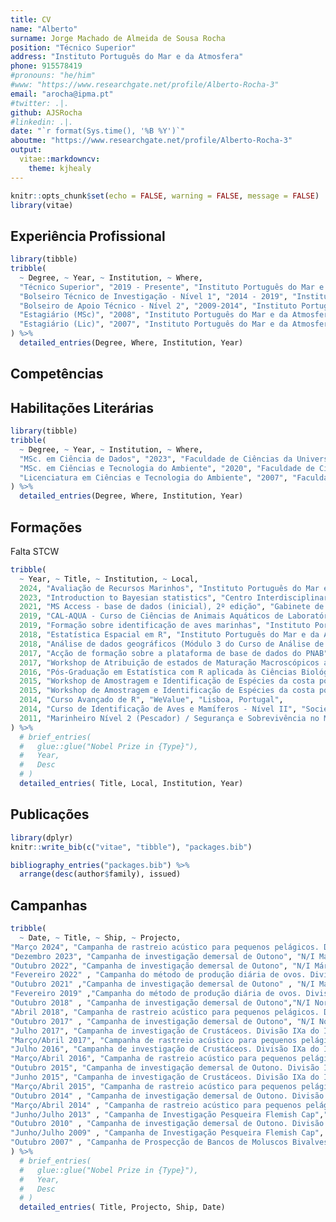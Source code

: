 ```yaml
---
title: CV
name: "Alberto"
surname: Jorge Machado de Almeida de Sousa Rocha
position: "Técnico Superior"
address: "Instituto Português do Mar e da Atmosfera"
phone: 915578419
#pronouns: "he/him"
#www: "https://www.researchgate.net/profile/Alberto-Rocha-3"
email: "arocha@ipma.pt"
#twitter: .|.
github: AJSRocha
#linkedin: .|.
date: "`r format(Sys.time(), '%B %Y')`"
aboutme: "https://www.researchgate.net/profile/Alberto-Rocha-3"
output:
  vitae::markdowncv:
    theme: kjhealy
---
```


```r
knitr::opts_chunk$set(echo = FALSE, warning = FALSE, message = FALSE)
library(vitae)
```

## Experiência Profissional

```r
library(tibble)
tribble(
  ~ Degree, ~ Year, ~ Institution, ~ Where,
  "Técnico Superior", "2019 - Presente", "Instituto Português do Mar e da Atmosfera", "Matosinhos, Portugal",
  "Bolseiro Técnico de Investigação - Nível 1", "2014 - 2019", "Instituto Português do Mar e da Atmosfera", "Matosinhos, Portugal",
  "Bolseiro de Apoio Técnico - Nível 2", "2009-2014", "Instituto Português do Mar e da Atmosfera", "Matosinhos, Portugal",
  "Estagiário (MSc)", "2008", "Instituto Português do Mar e da Atmosfera", "Matosinhos, Portugal",
  "Estagiário (Lic)", "2007", "Instituto Português do Mar e da Atmosfera", "Matosinhos, Portugal",
) %>%
  detailed_entries(Degree, Where, Institution, Year)
```

## Competências

## Habilitações Literárias

```r
library(tibble)
tribble(
  ~ Degree, ~ Year, ~ Institution, ~ Where,
  "MSc. em Ciência de Dados", "2023", "Faculdade de Ciências da Universidade do Porto", "Porto, Portugal",
  "MSc. em Ciências e Tecnologia do Ambiente", "2020", "Faculdade de Ciências da Universidade do Porto", "Porto, Portugal",
  "Licenciatura em Ciências e Tecnologia do Ambiente", "2007", "Faculdade de Ciências da Universidade do Porto", "Porto, Portugal",
) %>%
  detailed_entries(Degree, Where, Institution, Year)
```

## Formações

Falta STCW

```r
tribble(
  ~ Year, ~ Title, ~ Institution, ~ Local,
  2024, "Avaliação de Recursos Marinhos", "Instituto Português do Mar e da Atmosfera", "Olhão, Portugal",
  2023, "Introduction to Bayesian statistics", "Centro Interdisciplinar de Investigação Marinha e Ambiental", "Matosinhos, Portugal",
  2021, "MS Access - base de dados (inicial), 2º edição", "Gabinete de Planeamento, Políticas e Administração Geral", "Online",
  2019, "CAL-AQUA - Curso de Ciências de Animais Aquáticos de Laboratório", "Centro Interdisciplinar de Investigação Marinha e Ambiental", "Matosinhos, Portugal",
  2019, "Formação sobre identificação de aves marinhas", "Instituto Português do Mar e da Atmosfera (coordernado por investigadores das Universidades do Minho e Lisboa", "Algés, Portugal",
  2018, "Estatística Espacial em R", "Instituto Português do Mar e da Atmosfera e Sociedade Portuguesa para o Estudo de Aves", "Algés, Portugal",
  2018, "Análise de dados geográficos (Módulo 3 do Curso de Análise de dados com R)", "Instituto Superior de Agronomia", "Algés, Portugal",
  2017, "Acção de formação sobre a plataforma de base de dados do PNAB", "Instituto Português do Mar e da Atmosfera", "Matosinhos, Portugal",
  2017, "Workshop de Atribuição de estados de Maturação Macroscópicos a gónadas de peixes", "Instituto Português do Mar e da Atmosfera", "Matosinhos, Portugal",
  2016, "Pós-Graduação em Estatística com R aplicada às Ciências Biológicas", "Instituto Superior de Agronomia", "Lisboa, Portugal",
  2015, "Workshop de Amostragem e Identificação de Espécies da costa portuguesa - WKAID", "Instituto Português do Mar e da Atmosfera", "Matosinhos, Portugal",
  2015, "Workshop de Amostragem e Identificação de Espécies da costa portuguesa", "Instituto Português do Mar e da Atmosfera", "Algés, Portugal",
  2014, "Curso Avançado de R", "WeValue", "Lisboa, Portugal",
  2014, "Curso de Identificação de Aves e Mamíferos - Nível II", "Sociedade Portuguesa para o Estudo de Aves; Departamento de Biologia da Universidade de Aveiro", "Algés, Portugal)",
  2011, "Marinheiro Nível 2 (Pescador) / Segurança e Sobrevivência no Mar", "Centro de Formação Profissional das Pescas e do Mar", "Lisboa, Portugal"
) %>%
  # brief_entries(
  #   glue::glue("Nobel Prize in {Type}"),
  #   Year,
  #   Desc
  # )
  detailed_entries( Title, Local, Institution, Year)
```

## Publicações

```r
library(dplyr)
knitr::write_bib(c("vitae", "tibble"), "packages.bib")

bibliography_entries("packages.bib") %>%
  arrange(desc(author$family), issued)
```

## Campanhas

```r
tribble(
  ~ Date, ~ Title, ~ Ship, ~ Projecto,
"Março 2024", "Campanha de rastreio acústico para pequenos pelágicos. Divisão IXa do ICES", "N/I Miguel Oliver/SGM", "Projecto PNAB/DCF",
"Dezembro 2023", "Campanha de investigação demersal de Outono", "N/I Mário Ruivo/IPMA", "Projecto PNAB/DCF",
"Outubro 2022", "Campanha de investigação demersal de Outono", "N/I Mário Ruivo/IPMA", "Projecto PNAB/DCF",
"Fevereiro 2022" , "Campanha do método de produção diária de ovos. Divisão IXa do ICES", "N/I Vizconde de Eza/SGM", "Projecto PNAB/DCF",
"Outubro 2021" ,"Campanha de investigação demersal de Outono" , "N/I Mário Ruivo/IPMA", "Projecto PNAB/DCF",
"Fevereiro 2019" ,"Campanha do método de produção diária de ovos. Divisão IXa do ICES", "N/I Noruega/IPMA", "Projecto PNAB/DCF",
"Outubro 2018" , "Campanha de investigação demersal de Outono","N/I Noruega/IPMA", "Projecto PNAB/DCF",
"Abril 2018", "Campanha de rastreio acústico para pequenos pelágicos. Divisão IXa do ICES", "N/I Noruega/IPMA", "Projecto PNAB/DCF",
"Outubro 2017" , "Campanha de investigação demersal de Outono", "N/I Noruega/IPMA", "Projecto PNAB/DCF",
"Julho 2017", "Campanha de investigação de Crustáceos. Divisão IXa do ICES", "N/I Noruega/IPIMAR", "Projecto PNAB/DCF",
"Março/Abril 2017", "Campanha de rastreio acústico para pequenos pelágicos e Campanha do método de produção diária de ovos. Divisão IXa do ICES", "N/I Noruega/IPMA", "Projecto PNAB/DCF",
"Julho 2016", "Campanha de investigação de Crustáceos. Divisão IXa do ICES", "N/I Noruega/IPIMAR", "Projecto PNAB/DCF",
"Março/Abril 2016", "Campanha de rastreio acústico para pequenos pelágicos e Campanha do método de produção diária de ovos. Divisão IXa do ICES", "N/I Noruega/IPMA", "Projecto PNAB/DCF",
"Outubro 2015", "Campanha de investigação demersal de Outono. Divisão IXa do ICES", "N/I Noruega/IPIMAR", "Projecto PNAB/DCF",
"Junho 2015", "Campanha de investigação de Crustáceos. Divisão IXa do ICES", "N/I Noruega/IPIMAR", "Projecto PNAB/DCF",
"Março/Abril 2015", "Campanha de rastreio acústico para pequenos pelágicos e Campanha do método de produção diária de ovos. Divisão IXa do ICES", "N/I Noruega/IPMA", "Projecto PNAB/DCF",
"Outubro 2014" , "Campanha de investigação demersal de Outono. Divisão IXa do ICES", "N/I Noruega/IPIMAR", "Projecto PNAB/DCF",
"Março/Abril 2014" , "Campanha de rastreio acústico para pequenos pelágicos e Campanha do método de produção diária de ovos. Divisão IXa do ICES", "N/I Noruega/IPMA", "Projecto PNAB/DCF",
"Junho/Julho 2013" , "Campanha de Investigação Pesqueira Flemish Cap","N/I Vizconde de Eza/SGM", "Projecto PNAB/DCF",
"Outubro 2010" , "Campanha de investigação demersal de Outono. Divisão IXa do ICES", "N/I Noruega/IPIMAR", "Projecto PNAB/DCF",
"Junho/Julho 2009" , "Campanha de Investigação Pesqueira Flemish Cap", "N/I Vizconde de Eza/SGM", "Projecto PNAB/DCF",
"Outubro 2007" , "Campanha de Prospecção de Bancos de Moluscos Bivalves","N/I Tellina/IPIMAR"," Projecto PNAB/DCF"
) %>%
  # brief_entries(
  #   glue::glue("Nobel Prize in {Type}"),
  #   Year,
  #   Desc
  # )
  detailed_entries( Title, Projecto, Ship, Date)
```
